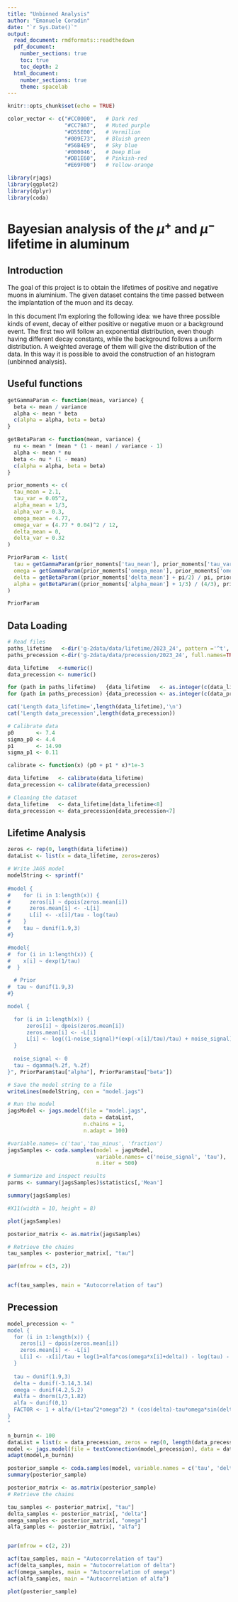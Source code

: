 ```yaml
---
title: "Unbinned Analysis"
author: "Emanuele Coradin"
date: "`r Sys.Date()`"
output: 
  read_document: rmdformats::readthedown
  pdf_document:
    number_sections: true
    toc: true
    toc_depth: 2
  html_document:
    number_sections: true
    theme: spacelab
---
```


```r
knitr::opts_chunk$set(echo = TRUE)

color_vector <- c("#CC0000",   # Dark red
                  "#CC79A7",   # Muted purple
                  "#D55E00",   # Vermilion
                  "#009E73",   # Bluish green
                  "#56B4E9",   # Sky blue
                  '#000046',   # Deep Blue
                  "#DB1E60",   # Pinkish-red
                  "#E69F00")   # Yellow-orange

```

```r
library(rjags)
library(ggplot2)
library(dplyr)
library(coda)
```

# Bayesian analysis of the $\mu^+$ and $\mu^-$ lifetime in aluminum

## Introduction

The goal of this project is to obtain the lifetimes of positive and negative muons in aluminium. The given dataset contains the time passed between the implantation of the muon and its decay. 

In this document I'm exploring the following idea: 
we have three possible kinds of event, decay of either positive or negative muon or a background event. The first two will follow an exponential distribution, even though having different decay constants, while the background follows a uniform distribution. A weighted average of them will give the distribution of the data.  In this way it is possible to avoid the construction of an histogram (unbinned analysis).

## Useful functions

```r
getGammaParam <- function(mean, variance) {
  beta <- mean / variance
  alpha <- mean * beta
  c(alpha = alpha, beta = beta)
}

getBetaParam <- function(mean, variance) {
  nu <- mean * (mean * (1 - mean) / variance - 1)
  alpha <- mean * nu
  beta <- nu * (1 - mean)
  c(alpha = alpha, beta = beta)
}

prior_moments <- c(
  tau_mean = 2.1,
  tau_var = 0.05^2,
  alpha_mean = 1/3,
  alpha_var = 0.3,
  omega_mean = 4.77,
  omega_var = (4.77 * 0.04)^2 / 12,
  delta_mean = 0,
  delta_var = 0.32
)

PriorParam <- list(
  tau = getGammaParam(prior_moments['tau_mean'], prior_moments['tau_var']),
  omega = getGammaParam(prior_moments['omega_mean'], prior_moments['omega_var']),
  delta = getBetaParam((prior_moments['delta_mean'] + pi/2) / pi, prior_moments['delta_var'] * pi^-2),
  alpha = getBetaParam((prior_moments['alpha_mean'] + 1/3) / (4/3), prior_moments['alpha_var'] / (4/3)^2)
)

PriorParam
```

## Data Loading

```r
# Read files
paths_lifetime   <-dir('g-2data/data/lifetime/2023_24', pattern ='^t', full.names=TRUE)
paths_precession <-dir('g-2data/data/precession/2023_24', full.names=TRUE)

data_lifetime   <-numeric()
data_precession <- numeric()

for (path in paths_lifetime)   {data_lifetime   <- as.integer(c(data_lifetime, (readLines(path))))}
for (path in paths_precession) {data_precession <- as.integer(c(data_precession, (readLines(path))))}

cat('Length data_lifetime=',length(data_lifetime),'\n')
cat('Length data_precession',length(data_precession))

# Calibrate data
p0       <- 7.4
sigma_p0 <- 4.4
p1       <- 14.90
sigma_p1 <- 0.11

calibrate <- function(x) (p0 + p1 * x)*1e-3

data_lifetime   <- calibrate(data_lifetime)
data_precession <- calibrate(data_precession)

# Cleaning the dataset
data_lifetime   <- data_lifetime[data_lifetime<8]
data_precession <- data_precession[data_precession<7]

```

## Lifetime Analysis 

```r
zeros <- rep(0, length(data_lifetime))
dataList <- list(x = data_lifetime, zeros=zeros)

# Write JAGS model
modelString <- sprintf("
  
#model {
#    for (i in 1:length(x)) {
#      zeros[i] ~ dpois(zeros.mean[i])
#      zeros.mean[i] <- -L[i]
#      L[i] <- -x[i]/tau - log(tau)
#    }
#    tau ~ dunif(1.9,3)
#}

#model{
#  for (i in 1:length(x)) {
#    x[i] ~ dexp(1/tau)
#  }

  # Prior
#  tau ~ dunif(1.9,3)
#}

model {

  for (i in 1:length(x)) {
      zeros[i] ~ dpois(zeros.mean[i])
      zeros.mean[i] <- -L[i]
      L[i] <- log((1-noise_signal)*(exp(-x[i]/tau)/tau) + noise_signal)
  }
  
  noise_signal <- 0
  tau ~ dgamma(%.2f, %.2f)
}", PriorParam$tau["alpha"], PriorParam$tau["beta"])

# Save the model string to a file
writeLines(modelString, con = "model.jags")

```
```r
# Run the model
jagsModel <- jags.model(file = "model.jags", 
                        data = dataList, 
                        n.chains = 1, 
                        n.adapt = 100)

#variable.names= c('tau','tau_minus', 'fraction')
jagsSamples <- coda.samples(model = jagsModel, 
                            variable.names= c('noise_signal', 'tau'), 
                            n.iter = 500)

# Summarize and inspect results
parms <- summary(jagsSamples)$statistics[,'Mean']

summary(jagsSamples)
```

```r
#X11(width = 10, height = 8)

plot(jagsSamples)
```

```r
posterior_matrix <- as.matrix(jagsSamples)

# Retrieve the chains
tau_samples <- posterior_matrix[, "tau"]

par(mfrow = c(3, 2))


acf(tau_samples, main = "Autocorrelation of tau")
```


## Precession

```r
model_precession <- "
model {
  for (i in 1:length(x)) {
    zeros[i] ~ dpois(zeros.mean[i])
    zeros.mean[i] <- -L[i]
    L[i] <- -x[i]/tau + log(1+alfa*cos(omega*x[i]+delta)) - log(tau) - log(FACTOR)
  }
  
  tau ~ dunif(1.9,3)
  delta ~ dunif(-3.14,3.14)
  omega ~ dunif(4.2,5.2)
  #alfa ~ dnorm(1/3,1.82)
  alfa ~ dunif(0,1)
  FACTOR <- 1 + alfa/(1+tau^2*omega^2) * (cos(delta)-tau*omega*sin(delta))
}
"

n_burnin <- 100
dataList = list(x = data_precession, zeros = rep(0, length(data_precession)))
model <- jags.model(file = textConnection(model_precession), data = dataList)
adapt(model,n_burnin)

posterior_sample <- coda.samples(model, variable.names = c('tau', 'delta','omega','alfa'), n.iter = 500, thin = 1)
summary(posterior_sample)

posterior_matrix <- as.matrix(posterior_sample)
# Retrieve the chains

tau_samples <- posterior_matrix[, "tau"]
delta_samples <- posterior_matrix[, "delta"]
omega_samples <- posterior_matrix[, "omega"]
alfa_samples <- posterior_matrix[, "alfa"]


par(mfrow = c(2, 2))

acf(tau_samples, main = "Autocorrelation of tau")
acf(delta_samples, main = "Autocorrelation of delta")
acf(omega_samples, main = "Autocorrelation of omega")
acf(alfa_samples, main = "Autocorrelation of alfa")
```
```r
plot(posterior_sample)
```
